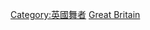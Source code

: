 {{Commonscat|Ballet dancers from the United Kingdom}}

[[Category:英國舞者|Category:英國舞者]]
[[Category:各國芭蕾舞者|Great Britain]]